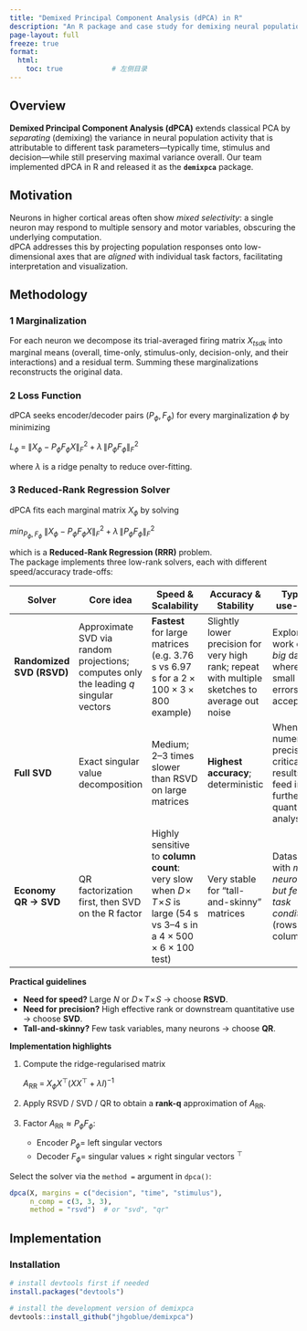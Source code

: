 ```yaml
---
title: "Demixed Principal Component Analysis (dPCA) in R"
description: "An R package and case study for demixing neural population activity."
page-layout: full        
freeze: true
format:
  html:
    toc: true            # 左侧目录
---
```


## Overview

**Demixed Principal Component Analysis (dPCA)** extends classical PCA by *separating* (demixing) the variance in neural population activity that is attributable to different task parameters—typically time, stimulus and decision—while still preserving maximal variance overall. 
Our team implemented dPCA in R and released it as the **`demixpca`** package.

## Motivation

Neurons in higher cortical areas often show *mixed selectivity*: a single neuron may respond to multiple sensory and motor variables, obscuring the underlying computation.  
dPCA addresses this by projecting population responses onto low-dimensional axes that are *aligned* with individual task factors, facilitating interpretation and visualization.

## Methodology

### 1&nbsp;Marginalization

For each neuron we decompose its trial-averaged firing matrix $X_{t s d k}$ into marginal means (overall, time-only, stimulus-only, decision-only, and their interactions) and a residual term. Summing these marginalizations reconstructs the original data.

### 2&nbsp;Loss Function

dPCA seeks encoder/decoder pairs $(P_\phi, F_\phi)$ for every marginalization $\phi$ by minimizing

$L_{\phi} \;=\; \left\|X_{\phi} - P_{\phi}F_{\phi}X\right\|_{F}^{2}
          \;+\; \lambda\,\left\|P_{\phi}F_{\phi}\right\|_{F}^{2}$

where $\lambda$ is a ridge penalty to reduce over-fitting.

### 3&nbsp;Reduced-Rank Regression Solver

dPCA fits each marginal matrix $X_\phi$ by solving  

$min_{P_\phi,F_\phi}\;\|X_\phi - P_\phi F_\phi X\|_F^{2}
\;+\;
\lambda\,\|P_\phi F_\phi\|_F^{2}$

which is a **Reduced-Rank Regression (RRR)** problem.  
The package implements three low-rank solvers, each with different speed/accuracy trade-offs:

| Solver | Core idea   | Speed & Scalability | Accuracy & Stability | Typical use-case |
|--------|-------------|--------------------|----------------------|------------------|
| **Randomized SVD (RSVD)** | Approximate SVD via random projections; computes only the leading *q* singular vectors | **Fastest** for large matrices (e.g. 3.76 s vs 6.97 s for a $2{\times}100{\times}3{\times}800$ example)| Slightly lower precision for very high rank; repeat with multiple sketches to average out noise | Exploratory work on *big* data where small errors are acceptable |
| **Full SVD** | Exact singular value decomposition | Medium; 2–3 times slower than RSVD on large matrices | **Highest accuracy**; deterministic | When numeric precision is critical or results feed into further quantitative analysis |
| **Economy QR → SVD** | QR factorization first, then SVD on the R factor | Highly sensitive to **column count**: very slow when $D\!\times\!T\!\times\!S$ is large (54 s vs 3–4 s in a $4{\times}500{\times}6{\times}100$ test) | Very stable for “tall-and-skinny” matrices | Datasets with *many neurons but few task conditions* (rows ≫ columns) |

**Practical guidelines**

* **Need for speed?**  Large *N* or $D\!\times\!T\!\times\!S$ → choose **RSVD**.  
* **Need for precision?**  High effective rank or downstream quantitative use → choose **SVD**.  
* **Tall-and-skinny?**  Few task variables, many neurons → choose **QR**.

**Implementation highlights** 

1. Compute the ridge-regularised matrix  

   $A_{\text{RR}} \;=\; X_\phi X^\top
   \bigl(X X^\top + \lambda I\bigr)^{-1}$

2. Apply RSVD / SVD / QR to obtain a **rank-q** approximation of $A_{\text{RR}}$.  
3. Factor $A_{\text{RR}}\approx P_\phi F_\phi$:  
   * Encoder $P_\phi =$ left singular vectors  
   * Decoder $F_\phi =$ singular values × right singular vectors $^\top$

Select the solver via the `method =` argument in `dpca()`:

```r
dpca(X, margins = c("decision", "time", "stimulus"),
     n_comp = c(3, 3, 3),
     method = "rsvd")  # or "svd", "qr"
```

## Implementation

### Installation

```r
# install devtools first if needed
install.packages("devtools")

# install the development version of demixpca
devtools::install_github("jhgoblue/demixpca")
```